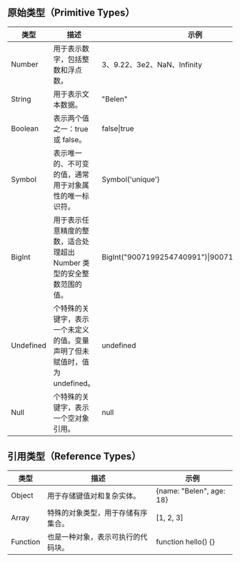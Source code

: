 ## 原始类型（Primitive Types）

|类型|描述|示例|
|--|--|--|
|Number|用于表示数字，包括整数和浮点数。|3、9.22、3e2、NaN、Infinity|
|String|用于表示文本数据。|"Belen"|
|Boolean|表示两个值之一：true 或 false。|false\|true|
|Symbol|表示唯一的、不可变的值，通常用于对象属性的唯一标识符。|Symbol('unique')|
|BigInt|用于表示任意精度的整数，适合处理超出 Number 类型的安全整数范围的值。|BigInt("9007199254740991")\|9007199254740991n|
|Undefined|个特殊的关键字，表示一个未定义的值。变量声明了但未赋值时，值为 undefined。|undefined|
|Null|个特殊的关键字，表示一个空对象引用。|null|

## 引用类型（Reference Types）

|类型|描述|示例|
|--|--|--|
|Object|用于存储键值对和复杂实体。|\{name: "Belen", age: 18\}|
|Array|特殊的对象类型，用于存储有序集合。|\[1, 2, 3\]|
|Function|也是一种对象，表示可执行的代码块。|function hello() \{\}|
